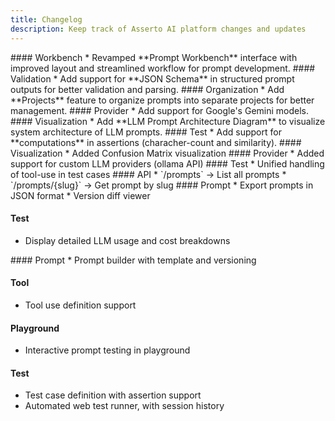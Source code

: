 ```yaml
---
title: Changelog
description: Keep track of Asserto AI platform changes and updates
---
```


<Update label="2025-08-05" description="Prompt Workbench UI Revamp">
  #### Workbench
  * Revamped **Prompt Workbench** interface with improved layout and streamlined workflow for prompt development.
</Update>

<Update label="2025-07-22" description="Prompt Structured Output">
  #### Validation
  * Add support for **JSON Schema** in structured prompt outputs for better validation and parsing.
</Update>

<Update label="2025-07-15" description="Projects">
  #### Organization
  * Add **Projects** feature to organize prompts into separate projects for better management.
</Update>

<Update label="2025-07-02" description="Google's Gemini">
  #### Provider
  * Add support for Google's Gemini models.
</Update>

<Update label="2025-06-16" description="Dashboard">
  #### Visualization
  * Add **LLM Prompt Architecture Diagram** to visualize system architecture of LLM prompts.
</Update>

<Update label="2025-06-13" description="Computations">
  #### Test
  * Add support for **computations** in assertions (characher-count and similarity).
</Update>

<Update label="2025-06-06" description="Confusion Matrix">
  #### Visualization
  * Added Confusion Matrix visualization
</Update>

<Update label="2025-05-26" description="Custom Providers">
  #### Provider
  * Added support for custom LLM providers (ollama API)
</Update>

<Update label="2025-05-19" description="Tools testing">
  #### Test
  * Unified handling of tool-use in test cases
</Update>

<Update label="2025-05-12" description="API Launch">
  #### API
  * `/prompts` → List all prompts
  * `/prompts/{slug}` → Get prompt by slug
</Update>

<Update label="2025-05-05" description="Export & details">
  #### Prompt
  * Export prompts in JSON format
  * Version diff viewer

  #### Test
  * Display detailed LLM usage and cost breakdowns
</Update>

<Update label="2025-04-28" description="First Beta Release">
  #### Prompt
  * Prompt builder with template and versioning

  #### Tool
  * Tool use definition support

  #### Playground
  * Interactive prompt testing in playground

  #### Test
  * Test case definition with assertion support
  * Automated web test runner, with session history
</Update>

